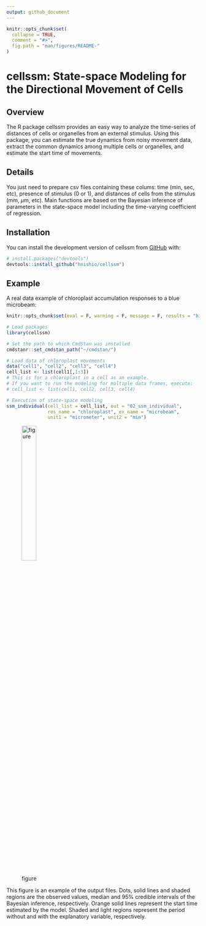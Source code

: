 ```yaml
---
output: github_document
---
```


<!-- README.md is generated from README.Rmd. Please edit that file -->

```r
knitr::opts_chunk$set(
  collapse = TRUE,
  comment = "#>",
  fig.path = "man/figures/README-"
)
```

# cellssm: State-space Modeling for the Directional Movement of Cells

<!-- badges: start -->
<!-- badges: end -->

## Overview

The R package cellssm provides an easy way to analyze the time-series of distances of cells or organelles from an external stimulus. Using this package, you can estimate the true dynamics from noisy movement data, extract the common dynamics among multiple cells or organelles, and estimate the start time of movements.

## Details

You just need to prepare csv files containing these colums: time (min, sec, etc), presence of stimulus (0 or 1), and distances of cells from the stimulus (mm, $\mu$m, etc). Main functions are based on the Bayesian inference of parameters in the state-space model including the time-varying coefficient of regression.

## Installation

You can install the development version of cellssm from [GitHub](https://github.com/) with:

``` r
# install.packages("devtools")
devtools::install_github("hnishio/cellssm")
```

## Example

A real data example of chloroplast accumulation responses to a blue microbeam:

```r
knitr::opts_chunk$set(eval = F, warning = F, message = F, results = "hide")
```

```r
# Load packages
library(cellssm)

# Set the path to which CmdStan was installed
cmdstanr::set_cmdstan_path("~/cmdstan/")

# Load data of chloroplast movements
data("cell1", "cell2", "cell3", "cell4")
cell_list <- list(cell1[,1:3])
# This is for a chloroplast in a cell as an example.
# If you want to run the modeling for multiple data frames, execute:
# cell_list <- list(cell1, cell2, cell3, cell4)

# Execution of state-space modeling
ssm_individual(cell_list = cell_list, out = "02_ssm_individual",
               res_name = "chloroplast", ex_name = "microbeam",
               unit1 = "micrometer", unit2 = "min")

```

![figure](man/figures/ssm_individual_cell1_chloroplast1.jpg){width=30%}

This figure is an example of the output files. Dots, solid lines and shaded regions are the observed values, median and 95% credible intervals of the Bayesian inference, respectively. Orange solid lines represent the start time estimated by the model. Shaded and light regions represent the period without and with the explanatory variable, respectively.
